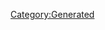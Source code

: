 {{Texts/Music
 |ID=44
 |MusicName=pink monsoon
 |OfficialName=pink monsoon
 |VocalName=シェリル・ノーム starring May'n
 |VocalNameLF=シェリル・ノーム starring May'n
 |Description=作品：劇場版マクロスF〜イツワリノウタヒメ〜

歌手：シェリル・ノーム starring May'n

作詞：Gabriela Robin
作曲：菅野よう子
 |BuyURL=https://recochoku.jp/song/S20271889/single?ds=34296067
 |StoryDesc=フロンティア船団でつかの間の休息を満喫する
シェリル…と、それに付き合わされるアルト。

「銀河の妖精」としては見せることのない、
シェリルの自然な魅力にあてられる。だが
それすらも、彼女が持つ多くの武器の1つに過ぎない。
 |StoryTitle=「わたしは違うわ。ぜーんぶ生まれたままよ」
 |BannerId=0
 |AnmStoreURL=
}}
[[Category:Generated]]
